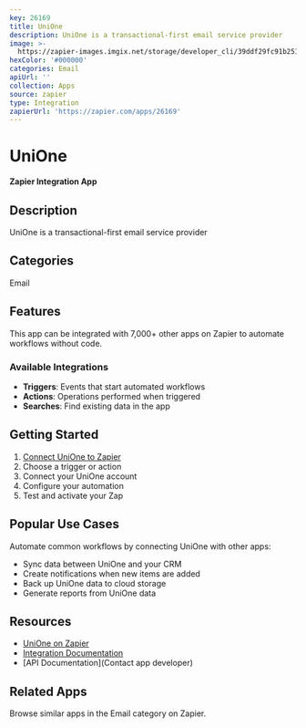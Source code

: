 ```yaml
---
key: 26169
title: UniOne
description: UniOne is a transactional-first email service provider
image: >-
  https://zapier-images.imgix.net/storage/developer_cli/39ddf29fc91b25171c88e6bcaf553ca9.png?auto=format%2Ccompress&ixlib=python-3.0.0&q=50
hexColor: '#000000'
categories: Email
apiUrl: ''
collection: Apps
source: zapier
type: Integration
zapierUrl: 'https://zapier.com/apps/26169'
---
```

# UniOne

**Zapier Integration App**

## Description

UniOne is a transactional-first email service provider

## Categories

Email

## Features

This app can be integrated with 7,000+ other apps on Zapier to automate workflows without code.

### Available Integrations

- **Triggers**: Events that start automated workflows
- **Actions**: Operations performed when triggered
- **Searches**: Find existing data in the app

## Getting Started

1. [Connect UniOne to Zapier](https://zapier.com/apps/26169)
2. Choose a trigger or action
3. Connect your UniOne account
4. Configure your automation
5. Test and activate your Zap

## Popular Use Cases

Automate common workflows by connecting UniOne with other apps:

- Sync data between UniOne and your CRM
- Create notifications when new items are added
- Back up UniOne data to cloud storage
- Generate reports from UniOne data

## Resources

- [UniOne on Zapier](https://zapier.com/apps/26169)
- [Integration Documentation](https://zapier.com/apps/26169/integrations)
- [API Documentation](Contact app developer)

## Related Apps

Browse similar apps in the Email category on Zapier.
